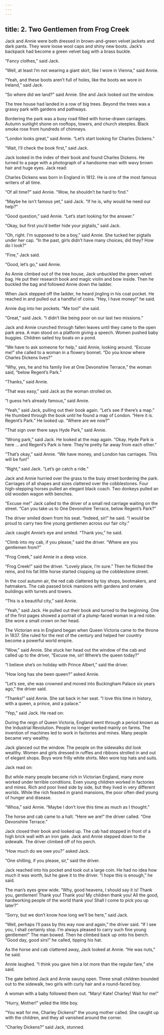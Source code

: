 ```yaml
---
---
---
```

title: 2. Two Gentlemen from Frog Creek
---



Jack and Annie were both dressed in brown-and-green velvet jackets and dark pants. They wore loose wool caps and shiny new boots. Jack’s backpack had become a green velvet bag with a brass buckle.

“Fancy clothes,” said Jack.

“Well, at least I’m not wearing a giant skirt, like I wore in Vienna,” said Annie.

“Yeah, and these boots aren’t full of holes, like the boots we wore in Ireland,” said Jack.

“So where did we land?” said Annie. She and Jack looked out the window.



The tree house had landed in a row of big trees. Beyond the trees was a grassy park with gardens and pathways.

Bordering the park was a busy road filled with horse-drawn carriages. Autumn sunlight shone on rooftops, towers, and church steeples. Black smoke rose from hundreds of chimneys.

“London looks great,” said Annie. “Let’s start looking for Charles Dickens.”

“Wait, I’ll check the book first,” said Jack.

Jack looked in the index of their book and found Charles Dickens. He turned to a page with a photograph of a handsome man with wavy brown hair and huge eyes. Jack read:

Charles Dickens was born in England in 1812. He is one of the most famous writers of all time.



“Of all time?” said Annie. “Wow, he shouldn’t be hard to find.”

“Maybe he isn’t famous yet,” said Jack. “If he is, why would he need our help?”

“Good question,” said Annie. “Let’s start looking for the answer.”

“Okay, but first you’d better hide your pigtails,” said Jack.

“Oh, right. I’m supposed to be a boy,” said Annie. She tucked her pigtails under her cap. “In the past, girls didn’t have many choices, did they? How do I look?”

“Fine,” Jack said.

“Good, let’s go,” said Annie.

As Annie climbed out of the tree house, Jack unbuckled the green velvet bag. He put their research book and magic violin and bow inside. Then he buckled the bag and followed Annie down the ladder.

When Jack stepped off the ladder, he heard jingling in his coat pocket. He reached in and pulled out a handful of coins. “Hey, I have money!” he said.

Annie dug into her pockets. “Me too!” she said.

“Great,” said Jack. “I didn’t like being poor on our last two missions.”

Jack and Annie crunched through fallen leaves until they came to the open park area. A man stood on a platform giving a speech. Women pushed baby buggies. Children sailed toy boats on a pond.

“We have to ask someone for help,” said Annie, looking around. “Excuse me!” she called to a woman in a flowery bonnet. “Do you know where Charles Dickens lives?”

“Why, yes, he and his family live at One Devonshire Terrace,” the woman said, “below Regent’s Park.”

“Thanks,” said Annie.

“That was easy,” said Jack as the woman strolled on.

“I guess he’s already famous,” said Annie.

“Yeah,” said Jack, pulling out their book again. “Let’s see if there’s a map.” He thumbed through the book until he found a map of London. “Here it is. Regent’s Park.” He looked up. “Where are we now?”

“That sign over there says Hyde Park,” said Annie.

“Wrong park,” said Jack. He looked at the map again. “Okay. Hyde Park is here … and Regent’s Park is here. They’re pretty far away from each other.”

“That’s okay,” said Annie. “We have money, and London has carriages. This will be fun!”

“Right,” said Jack. “Let’s go catch a ride.”

Jack and Annie hurried over the grass to the busy street bordering the park. Carriages of all shapes and sizes clattered over the cobblestones. Four high-stepping horses pulled an elegant black coach. Two donkeys pulled an old wooden wagon with benches.

“Excuse me!” Jack called to the driver of a small red carriage waiting on the street. “Can you take us to One Devonshire Terrace, below Regent’s Park?”

The driver smiled down from his seat. “Indeed, sir!” he said. “I would be proud to carry two fine young gentlemen across our fair city.”

Jack caught Annie’s eye and smiled. “Thank you,” he said.

“Climb into my cab, if you please,” said the driver. “Where are you gentlemen from?”

“Frog Creek,” said Annie in a deep voice.

“Frog Creek!” said the driver. “Lovely place, I’m sure.” Then he flicked the reins, and his fat little horse started clopping up the cobblestone street.

In the cool autumn air, the red cab clattered by toy shops, bootmakers, and hatmakers. The cab passed brick mansions with gardens and ornate buildings with turrets and towers.

“This is a beautiful city,” said Annie.

“Yeah,” said Jack. He pulled out their book and turned to the beginning. One of the first pages showed a portrait of a plump-faced woman in a red robe. She wore a small crown on her head.

The Victorian era in England began when Queen Victoria came to the throne in 1837. She ruled for the rest of the century and helped her country become a powerful world empire.



“Wow,” said Annie. She stuck her head out the window of the cab and called up to the driver, “Excuse me, sir! Where’s the queen today?”

“I believe she’s on holiday with Prince Albert,” said the driver.

“How long has she been queen?” asked Annie.

“Let’s see, she was crowned and moved into Buckingham Palace six years ago,” the driver said.

“Thanks!” said Annie. She sat back in her seat. “I love this time in history, with a queen, a prince, and a palace.”

“Yep,” said Jack. He read on:

During the reign of Queen Victoria, England went through a period known as the Industrial Revolution. People no longer worked mainly on farms. The invention of machines led to work in factories and mines. Many people became very wealthy.



Jack glanced out the window. The people on the sidewalks did look wealthy. Women and girls dressed in ruffles and ribbons strolled in and out of elegant shops. Boys wore frilly white shirts. Men wore top hats and suits.

Jack read on:

But while many people became rich in Victorian England, many more worked under terrible conditions. Even young children worked in factories and mines. Rich and poor lived side by side, but they lived in very different worlds. While the rich feasted in grand mansions, the poor often died young of hunger and disease.



“Whoa,” said Annie. “Maybe I don’t love this time as much as I thought.”

The horse and cab came to a halt. “Here we are!” the driver called. “One Devonshire Terrace.”

Jack closed their book and looked up. The cab had stopped in front of a high brick wall with an iron gate. Jack and Annie stepped down to the sidewalk. The driver climbed off of his perch.

“How much do we owe you?” asked Jack.

“One shilling, if you please, sir,” said the driver.

Jack reached into his pocket and took out a large coin. He had no idea how much it was worth, but he gave it to the driver. “I hope this is enough,” he said.

The man’s eyes grew wide. “Why, good heavens, I should say it is! Thank you, gentlemen! Thank you! Thank you! My children thank you! All the good, hardworking people of the world thank you! Shall I come to pick you up later?”

“Sorry, but we don’t know how long we’ll be here,” said Jack.

“Well, perhaps I’ll pass by this way now and again,” the driver said. “If I see you, I shall certainly stop. I’m always pleased to carry such fine young gentlemen!” The man bowed. Then he climbed back up onto his bench. “Good day, good sirs!” he called, tipping his hat.

As the horse and cab clattered away, Jack looked at Annie. “He was nuts,” he said.

Annie laughed. “I think you gave him a lot more than the regular fare,” she said.

The gate behind Jack and Annie swung open. Three small children bounded out to the sidewalk, two girls with curly hair and a round-faced boy.

A woman with a baby followed them out. “Mary! Kate! Charley! Wait for me!”

“Hurry, Mother!” yelled the little boy.

“You wait for me, Charley Dickens!” the young mother called. She caught up with the children, and they all vanished around the corner.

“Charley Dickens?” said Jack, stunned.